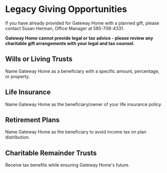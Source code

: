 # Legacy Giving Opportunities

If you have already provided for Gateway Home with a planned gift, please contact Susan Herman, Office Manager at 585-708-4331.

**Gateway Home cannot provide legal or tax advice - please review any charitable gift arrangements with your legal and tax counsel.**

## Wills or Living Trusts

Name Gateway Home as a beneficiary with a specific amount, percentage, or property.

## Life Insurance

Name Gateway Home as the beneficiary/owner of your life insurance policy.

## Retirement Plans

Name Gateway Home as the beneficiary to avoid income tax on plan distribution.

## Charitable Remainder Trusts

Receive tax benefits while ensuring Gateway Home's future.
